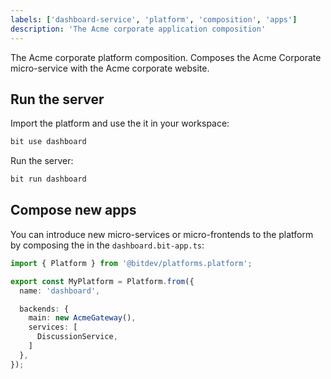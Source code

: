 ```yaml
---
labels: ['dashboard-service', 'platform', 'composition', 'apps']
description: 'The Acme corporate application composition'
---
```


The Acme corporate platform composition. Composes the Acme Corporate micro-service with the Acme corporate website.

## Run the server 

Import the platform and use the it in your workspace:

```bash
bit use dashboard
```

Run the server:
```bash
bit run dashboard
```

## Compose new apps

You can introduce new micro-services or micro-frontends to the platform by composing the in the `dashboard.bit-app.ts`:

```ts
import { Platform } from '@bitdev/platforms.platform';

export const MyPlatform = Platform.from({
  name: 'dashboard',

  backends: {
    main: new AcmeGateway(),
    services: [
      DiscussionService,
    ]
  },
});
```
